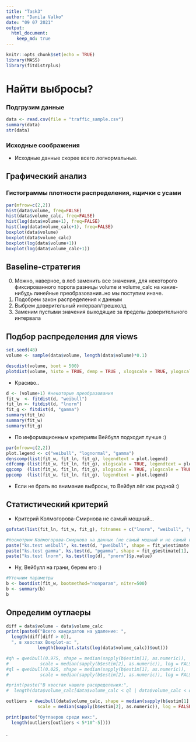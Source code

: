 ```yaml
---
title: "Task3"
author: "Danila Valko"
date: "09 07 2021"
output: 
  html_document:
    keep_md: true
---
```


```r
knitr::opts_chunk$set(echo = TRUE)
library(MASS)
library(fitdistrplus)
```

# Найти выбросы?

### Подгрузим данные

```r
data <- read.csv(file = "traffic_sample.csv")
summary(data)
str(data)
```

### Исходные соображения
* Исходные данные скорее всего логнормальные.

## Графический анализ

### Гистограммы плотности распределения, ящички с усами

```r
par(mfrow=c(2,2))
hist(data$volume, freq=FALSE)
hist(data$volume_calc, freq=FALSE)
hist(log(data$volume+1), freq=FALSE)
hist(log(data$volume_calc+1), freq=FALSE)
boxplot(data$volume)
boxplot(data$volume_calc)
boxplot(log(data$volume+1))
boxplot(log(data$volume_calc+1))
```

## Baseline-стратегия
0) Можно, наверное, в лоб заменить все значения, для некоторого фиксированного порога разницы volume и volume_calc на какие-нибудь линейные преобразования..но мы поступим иначе.
1) Подобрем закон распределения к данным
2) Выбрем доверительный интервал/трешхолд
3) Заменим пустыми значения выходящие за пределы доверительного интервала

## Подбор распределения для views

```r
set.seed(48)
volume <- sample(data$volume, length(data$volume)*0.1)
```

```r
descdist(volume, boot = 500)
plotdist(volume, histo = TRUE, demp = TRUE , xlogscale = TRUE, ylogscale = TRUE)
```

* Красиво..


```r
d <- (volume+1) #некоторые преобразования
fit_w  <- fitdist(d, "weibull")
fit_ln <- fitdist(d, "lnorm")
fit_g <- fitdist(d, "gamma")
summary(fit_ln)
summary(fit_w)
summary(fit_g)
```

* По информационным критериям Вейбулл подходит лучше :)

```r
par(mfrow=c(2,2))
plot.legend <- c("weibull", "lognormal", "gamma")
denscomp(list(fit_w, fit_ln, fit_g), legendtext = plot.legend)
cdfcomp (list(fit_w, fit_ln, fit_g), xlogscale = TRUE, legendtext = plot.legend)
qqcomp  (list(fit_w, fit_ln, fit_g), xlogscale = TRUE, ylogscale = TRUE, legendtext = plot.legend)
ppcomp  (list(fit_w, fit_ln, fit_g), legendtext = plot.legend)
```

* Если не брать во внимание выбросы, то Вейбул лёг как родной :)

## Статистический критерий

* Критерий Колмогорова-Смирнова не самый мощный...

```r
gofstat(list(fit_ln, fit_w, fit_g), fitnames = c("lnorm", "weibull", "gamma"))

#посмотрим Колмогорова-Смирнова на данных (не самый мощный и не самый красивый..)
paste("ks.test weibull", ks.test(d, "pweibull", shape = fit_w$estimate[1], scale = fit_w$estimate[2])$p.value)
paste("ks.test gamma", ks.test(d, "pgamma", shape = fit_g$estimate[1], scale = fit_g$estimate[2])$p.value)
paste("ks.test lnorm", ks.test(log(d), "pnorm")$p.value)
```

* Ну, Вейбулл на грани, берем его :)

```r
#Уточним параметры
b <- bootdist(fit_w, bootmethod="nonparam", niter=500) 
b <- summary(b)
b
```

## Определим оутлаеры

```r
diff = data$volume - data$volume_calc
print(paste0("Всего кандидатов на удаление: ",
  length(diff[diff > 0]),
  ", в хвостах Boxplot-а: ",
            length(boxplot.stats(log(data$volume_calc))$out)))

#qh = qweibull(0.975, shape = median(sapply(b$estim[1], as.numeric)), 
#            scale = median(sapply(b$estim[2], as.numeric)), log = FALSE)
#ql = qweibull(0.025, shape = median(sapply(b$estim[1], as.numeric)), 
#            scale = median(sapply(b$estim[2], as.numeric)), log = FALSE)

#print(paste("В хвостах нашего распределения:",
#  length(data$volume_calc[data$volume_calc < ql | data$volume_calc < qh])))

outliers = dweibull(data$volume_calc, shape = median(sapply(b$estim[1], as.numeric)), 
            scale = median(sapply(b$estim[2], as.numeric)), log = FALSE)

print(paste("Оутлаеров среди них:",
  length(outliers[outliers < 5*10^-5])))


```







.